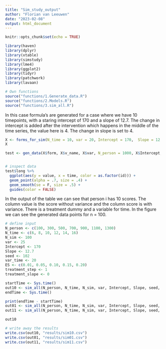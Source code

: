 ```yaml
---
title: "Sim_study_output"
author: "Florian van Leeuwen"
date: "2023-02-08"
output: html_document
---
```


```r
knitr::opts_chunk$set(echo = TRUE)
```

```r
library(haven)
library(dplyr)
library(xtable)
library(simstudy)
library(lme4)
library(ggplot2)
library(tidyr)
library(patchwork)
library(lavaan)
```

```r
# Own functions
source("functions/1.Generate_data.R")
source("functions/2.Models.R")
source("functions/3.sim_all.R")
```

In this case formula's are generated for a case where we have 10 timepoints, with a staring intercept of 170 and a slope of 12.7. The change in intercept is added after the intervention which happens in the middle of the time series, the value here is 4. The change in slope is set to 4.

```r
X <- forms_for_sim(N_time = 10, var = 20, Intercept = 170,  Slope = 12.7, step_size = -1, slope_size =  -3)
X
```

```r
test <- gen_data(X$form, X$v_name, X$var, N_person = 1000, X$Intercept, var_time = 30)


# inspect data
test$long %>% 
  ggplot(aes(y = value, x = time, color = as.factor(id))) +
  geom_point(alpha = .7, size = .4) +
  geom_smooth(se = F, size = .5) +
  guides(color = FALSE)

```

In the output of the table we can see that person i has 10 scores. The column value is the score without variance and the column score is with variance. There is a treatment dummy and a variable for time. In the figure we can see the generated data points for n = 100. 

```r
# define input
N_person <- c(100, 300, 500, 700, 900, 1100, 1300)
N_time <- c(6, 8, 10, 12, 14, 16)
N_sim <- 100
var <- 25
Intercept <- 170
Slope <- 12.7
seed <- 102
var_time <- 20
ES <- c(0.01, 0.05, 0.10, 0.15, 0.20)
treatment_step <- 1
treatment_slope <- 0

startTime <- Sys.time()
out10 <- sim_all(N_person, N_time, N_sim, var, Intercept, Slope, seed, var_time, ES, treatment_step = 1, treatment_slope = 0, model = "OLS")
endTime <- Sys.time()

print(endTime - startTime)
out01 <- sim_all(N_person, N_time, N_sim, var, Intercept, Slope, seed, var_time, ES, treatment_step = 0, treatment_slope = 1, model = "OLS")
out11 <- sim_all(N_person, N_time, N_sim, var, Intercept, Slope, seed, var_time, ES, treatment_step = 1, treatment_slope = 1, model = "OLS")
```

```r
out10
```

```r
# write away the results
write.csv(out10, "results/sim10.csv")
write.csv(out01, "results/sim01.csv")
write.csv(out11, "results/sim11.csv")
```


